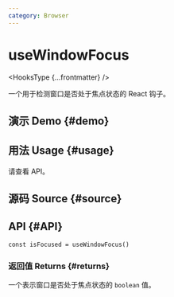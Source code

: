 ```yaml
---
category: Browser
---
```


# useWindowFocus


<HooksType {...frontmatter} />

一个用于检测窗口是否处于焦点状态的 React 钩子。

## 演示 Demo \{#demo}


<App />

## 用法 Usage \{#usage}

请查看 API。

## 源码 Source \{#source}


<Source />

## API \{#API}

```tsx
const isFocused = useWindowFocus()
```

### 返回值 Returns \{#returns}

一个表示窗口是否处于焦点状态的 `boolean` 值。
